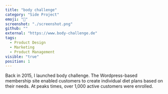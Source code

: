 ```yaml
---
title: "body challenge"
category: "Side Project"
emoji: "💪"
screenshot: "./screenshot.png"
github: ""
external: "https://www.body-challenge.de"
tags:
  - Product Design
  - Marketing
  - Product Management
visible: "true"
position: 1
---
```


Back in 2015, I launched body challenge. The Wordpress-based membership site enabled customers to create individual diet plans based on their needs. At peaks times, over 1,000 active customers were enrolled.